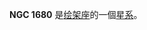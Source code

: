 {{NGCInfoBox|NGCID=NGC 1680|發現者=約翰·弗里德里希·威廉·赫歇爾|發現日期=1834年12月28日|其他編號=ESO 203-4,IRAS04471-4754|曆元=J2000.0|赤經=4時48分33.7秒
|赤緯=-47°49'0"|星座=绘架座|星體=星系|星等=13.6|表面亮度=12.9|藍等=14.4}}

'''NGC 1680''' 是[[绘架座|绘架座]]的一個[[星系|星系]]。

{{NGCReference|1680}}
{{Catalogs|NGC=1680}}
{{Galaxy-stub}}